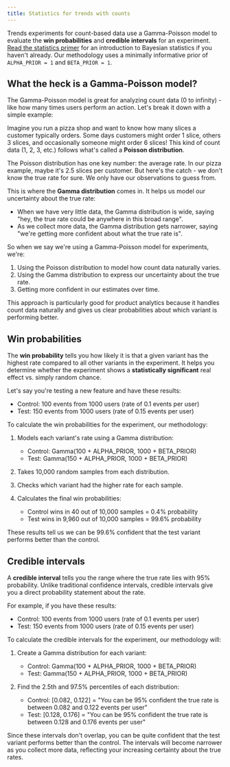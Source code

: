 ```yaml
---
title: Statistics for trends with counts
---
```


Trends experiments for count-based data use a Gamma-Poisson model to evaluate the **win probabilities** and **credible intervals** for an experiment. [Read the statistics primer](/docs/experiments/statistics-primer) for an introduction to Bayesian statistics if you haven't already. Our methodology uses a minimally informative prior of `ALPHA_PRIOR = 1` and `BETA_PRIOR = 1`.

## What the heck is a Gamma-Poisson model?

The Gamma-Poisson model is great for analyzing count data (0 to infinity) - like how many times users perform an action. Let's break it down with a simple example:

Imagine you run a pizza shop and want to know how many slices a customer typically orders. Some days customers might order 1 slice, others 3 slices, and occasionally someone might order 6 slices! This kind of count data (1, 2, 3, etc.) follows what's called a **Poisson distribution**.

The Poisson distribution has one key number: the average rate. In our pizza example, maybe it's 2.5 slices per customer. But here's the catch - we don't know the true rate for sure. We only have our observations to guess from.

This is where the **Gamma distribution** comes in. It helps us model our uncertainty about the true rate:
- When we have very little data, the Gamma distribution is wide, saying "hey, the true rate could be anywhere in this broad range".
- As we collect more data, the Gamma distribution gets narrower, saying "we're getting more confident about what the true rate is".

So when we say we're using a Gamma-Poisson model for experiments, we're:
1. Using the Poisson distribution to model how count data naturally varies.
2. Using the Gamma distribution to express our uncertainty about the true rate.
3. Getting more confident in our estimates over time.

This approach is particularly good for product analytics because it handles count data naturally and gives us clear probabilities about which variant is performing better.

## Win probabilities

The **win probability** tells you how likely it is that a given variant has the highest rate compared to all other variants in the experiment. It helps you determine whether the experiment shows a **statistically significant** real effect vs. simply random chance.

Let's say you're testing a new feature and have these results:
- Control: 100 events from 1000 users (rate of 0.1 events per user)
- Test: 150 events from 1000 users (rate of 0.15 events per user)

To calculate the win probabilities for the experiment, our methodology:

1. Models each variant's rate using a Gamma distribution:
	- Control: Gamma(100 + ALPHA_PRIOR, 1000 + BETA_PRIOR)
	- Test: Gamma(150 + ALPHA_PRIOR, 1000 + BETA_PRIOR)

2. Takes 10,000 random samples from each distribution.

3. Checks which variant had the higher rate for each sample.

4. Calculates the final win probabilities:
	- Control wins in 40 out of 10,000 samples = 0.4% probability
	- Test wins in 9,960 out of 10,000 samples = 99.6% probability

These results tell us we can be 99.6% confident that the test variant performs better than the control.

## Credible intervals

A **credible interval** tells you the range where the true rate lies with 95% probability. Unlike traditional confidence intervals, credible intervals give you a direct probability statement about the rate.

For example, if you have these results:
- Control: 100 events from 1000 users (rate of 0.1 events per user)
- Test: 150 events from 1000 users (rate of 0.15 events per user)

To calculate the credible intervals for the experiment, our methodology will:

1. Create a Gamma distribution for each variant:
	- Control: Gamma(100 + ALPHA_PRIOR, 1000 + BETA_PRIOR)
	- Test: Gamma(150 + ALPHA_PRIOR, 1000 + BETA_PRIOR)

2. Find the 2.5th and 97.5% percentiles of each distribution:
	- Control: [0.082, 0.122] = "You can be 95% confident the true rate is between 0.082 and 0.122 events per user"
	- Test: [0.128, 0.176] = "You can be 95% confident the true rate is between 0.128 and 0.176 events per user"

Since these intervals don't overlap, you can be quite confident that the test variant performs better than the control. The intervals will become narrower as you collect more data, reflecting your increasing certainty about the true rates.